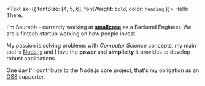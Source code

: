 <Text sx={{ fontSize: [4, 5, 6], fontWeight: `bold`, color: `heading` }}>
  Hello There.
</Text>

I'm Saurabh - currently working at [**smallcase**](https://smallcase.com) as a Backend Engineer. We are a fintech startup working on how people invest.

My passion is solving problems with *Computer Science* concepts, my main tool is [Node.js](https://nodejs.org/) and I love the **power** and **simplicity** it provides to develop robust applications.

One day I'll contribute to the Node.js core project, that's my obligation as an [OSS](https://opensource.com/open-source-way) supporter.
